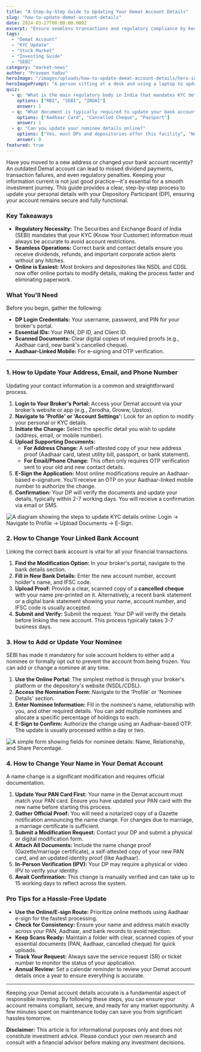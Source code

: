 ```yaml
---
title: "A Step-by-Step Guide to Updating Your Demat Account Details"
slug: "how-to-update-demat-account-details"
date: 2024-03-27T00:00:00.000Z
excerpt: "Ensure seamless transactions and regulatory compliance by keeping your Demat account details current. This guide simplifies updating your address, bank info, nominee, and more."
tags:
  - "Demat Account"
  - "KYC Update"
  - "Stock Market"
  - "Investing Guide"
  - "SEBI"
category: "market-news"
author: "Praveen Yadav"
heroImage: "/images/uploads/how-to-update-demat-account-details/hero-image.jpg"
heroImagePrompt: "A person sitting at a desk and using a laptop to update their online investment profile, symbolizing the process of updating a Demat account."
quiz:
  - q: "What is the main regulatory body in India that mandates KYC details be kept updated?"
    options: ["RBI", "SEBI", "IRDAI"]
    answer: 1
  - q: "What document is typically required to update your bank account in your Demat?"
    options: ["Aadhaar Card", "Cancelled Cheque", "Passport"]
    answer: 1
  - q: "Can you update your nominee details online?"
    options: ["Yes, most DPs and depositories offer this facility", "No, it must be done physically", "Only if you have a joint account"]
    answer: 0
featured: true
---
```


Have you moved to a new address or changed your bank account recently? An outdated Demat account can lead to missed dividend payments, transaction failures, and even regulatory penalties. Keeping your information current is not just good practice—it's essential for a smooth investment journey. This guide provides a clear, step-by-step process to update your personal details with your Depository Participant (DP), ensuring your account remains secure and fully functional.

### Key Takeaways
*   **Regulatory Necessity:** The Securities and Exchange Board of India (SEBI) mandates that your KYC (Know Your Customer) information must always be accurate to avoid account restrictions.
*   **Seamless Operations:** Correct bank and contact details ensure you receive dividends, refunds, and important corporate action alerts without any hitches.
*   **Online is Easiest:** Most brokers and depositories like NSDL and CDSL now offer online portals to modify details, making the process faster and eliminating paperwork.

### What You'll Need
Before you begin, gather the following:
*   **DP Login Credentials:** Your username, password, and PIN for your broker's portal.
*   **Essential IDs:** Your PAN, DP ID, and Client ID.
*   **Scanned Documents:** Clear digital copies of required proofs (e.g., Aadhaar card, new bank's cancelled cheque).
*   **Aadhaar-Linked Mobile:** For e-signing and OTP verification.

---

### 1. How to Update Your Address, Email, and Phone Number

Updating your contact information is a common and straightforward process.

1.  **Login to Your Broker's Portal:** Access your Demat account via your broker’s website or app (e.g., Zerodha, Groww, Upstox).
2.  **Navigate to 'Profile' or 'Account Settings':** Look for an option to modify your personal or KYC details.
3.  **Initiate the Change:** Select the specific detail you wish to update (address, email, or mobile number).
4.  **Upload Supporting Documents:**
    *   **For Address Change:** A self-attested copy of your new address proof (Aadhaar card, latest utility bill, passport, or bank statement).
    *   **For Email/Phone Change:** This often only requires OTP verification sent to your old and new contact details.
5.  **E-Sign the Application:** Most online modifications require an Aadhaar-based e-signature. You'll receive an OTP on your Aadhaar-linked mobile number to authorize the change.
6.  **Confirmation:** Your DP will verify the documents and update your details, typically within 2-7 working days. You will receive a confirmation via email or SMS.

![A diagram showing the steps to update KYC details online: Login -> Navigate to Profile -> Upload Documents -> E-Sign.](/images/uploads/how-to-update-demat-account-details/kyc-update-process.png)

### 2. How to Change Your Linked Bank Account

Linking the correct bank account is vital for all your financial transactions.

1.  **Find the Modification Option:** In your broker's portal, navigate to the bank details section.
2.  **Fill in New Bank Details:** Enter the new account number, account holder's name, and IFSC code.
3.  **Upload Proof:** Provide a clear, scanned copy of a **cancelled cheque** with your name pre-printed on it. Alternatively, a recent bank statement or a digital bank statement showing your name, account number, and IFSC code is usually accepted.
4.  **Submit and Verify:** Submit the request. Your DP will verify the details before linking the new account. This process typically takes 3-7 business days.

### 3. How to Add or Update Your Nominee

SEBI has made it mandatory for sole account holders to either add a nominee or formally opt out to prevent the account from being frozen. You can add or change a nominee at any time.

1.  **Use the Online Portal:** The simplest method is through your broker's platform or the depository's website (NSDL/CDSL).
2.  **Access the Nomination Form:** Navigate to the 'Profile' or 'Nominee Details' section.
3.  **Enter Nominee Information:** Fill in the nominee's name, relationship with you, and other required details. You can add multiple nominees and allocate a specific percentage of holdings to each.
4.  **E-Sign to Confirm:** Authorize the change using an Aadhaar-based OTP. The update is usually processed within a day or two.

![A simple form showing fields for nominee details: Name, Relationship, and Share Percentage.](/images/uploads/how-to-update-demat-account-details/nominee-form-visual.png)

### 4. How to Change Your Name in Your Demat Account

A name change is a significant modification and requires official documentation.

1.  **Update Your PAN Card First:** Your name in the Demat account must match your PAN card. Ensure you have updated your PAN card with the new name before starting this process.
2.  **Gather Official Proof:** You will need a notarized copy of a Gazette notification announcing the name change. For changes due to marriage, a marriage certificate is sufficient.
3.  **Submit a Modification Request:** Contact your DP and submit a physical or digital modification form.
4.  **Attach All Documents:** Include the name change proof (Gazette/marriage certificate), a self-attested copy of your new PAN card, and an updated identity proof (like Aadhaar).
5.  **In-Person Verification (IPV):** Your DP may require a physical or video IPV to verify your identity.
6.  **Await Confirmation:** This change is manually verified and can take up to 15 working days to reflect across the system.

### Pro Tips for a Hassle-Free Update

*   **Use the Online/E-sign Route:** Prioritize online methods using Aadhaar e-sign for the fastest processing.
*   **Check for Consistency:** Ensure your name and address match exactly across your PAN, Aadhaar, and bank records to avoid rejection.
*   **Keep Scans Ready:** Maintain a folder with clear, scanned copies of your essential documents (PAN, Aadhaar, cancelled cheque) for quick uploads.
*   **Track Your Request:** Always save the service request (SR) or ticket number to monitor the status of your application.
*   **Annual Review:** Set a calendar reminder to review your Demat account details once a year to ensure everything is accurate.

---

Keeping your Demat account details accurate is a fundamental aspect of responsible investing. By following these steps, you can ensure your account remains compliant, secure, and ready for any market opportunity. A few minutes spent on maintenance today can save you from significant hassles tomorrow.

**Disclaimer:** This article is for informational purposes only and does not constitute investment advice. Please conduct your own research and consult with a financial advisor before making any investment decisions.
